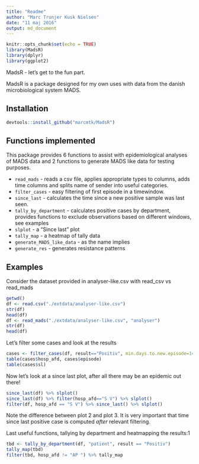 ```yaml
---
title: "Readme"
author: "Marc Trunjer Kusk Nielsen"
date: "11 maj 2016"
output: md_document
---
```


```r
knitr::opts_chunk$set(echo = TRUE)
library(MadsR)
library(dplyr)
library(ggplot2)
```

MadsR - let's get to the fun part.

MadsR is a package designed for my own uses with data from the danish microbiological system MADS.

Installation
----------------
```r
devtools::install_github("marcmtk/MadsR")
```

Functions implemented
-----------------
This package provides 6 functions to assist with epidemiological analyses of MADS data and 2 functions to generate MADS like data for testing purposes.

* `read_mads` - reads a csv file, applies appropriate types to columns, adds time columns and splits name of sender into useful categories.
* `filter_cases` - easy filtering of first episode in a timewindow.
* `since_last` - calculates the time since a new positive sample was last seen.
* `tally_by_department` - calculates positive cases by department, provides functions to exclude observations based on different windows, see examples
* `slplot` - a "Since last" plot
* `tally_map` - a heatmap of tally data
* `generate_MADS_like_data` - as the name implies 
* `generate_res` - generates resistance patterns

Examples
---------------
Consider the dataset provided in analyser-like.csv with read_csv vs read_mads

```r
getwd()
df <- read.csv("./extdata/analyser-like.csv")
str(df)
head(df)
df <- read_mads("./extdata/analyser-like.csv", "analyser")
str(df)
head(df)
```

Let's filter some cases and look at the results
```r
cases <- filter_cases(df, result=="Positiv", min.days.to.new.episode=14)
table(cases$hosp_afd, cases$episode)
table(cases$sl)
```

Now let's look at a since last plot, after all there may be an epidemic out there!
```r
since_last(df) %>% slplot()
since_last(df) %>% filter(hosp_afd=="S V") %>% slplot()
filter(df, hosp_afd == "S V") %>% since_last() %>% slplot()
```

Note the difference between plot 2 and plot 3. It is very important that time since last positive case is computed *after* relevant filtering.

Last useful functions, tallying by department and heatmapping the results:1
```r
tbd <- tally_by_department(df, "patient", result == "Positiv")
tally_map(tbd)
filter(tbd, hosp_afd != "AP ") %>% tally_map
```
